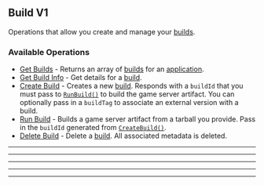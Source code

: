 
## Build V1
Operations that allow you create and manage your [builds](https://hathora.dev/docs/concepts/hathora\-entities\#build).

### Available Operations

* [Get Builds](/curl/build_v1/get_builds) - Returns an array of [builds](https://hathora.dev/docs/concepts/hathora-entities#build) for an [application](https://hathora.dev/docs/concepts/hathora-entities#application).
* [Get Build Info](/curl/build_v1/get_build_info) - Get details for a [build](https://hathora.dev/docs/concepts/hathora-entities#build).
* [Create Build](/curl/build_v1/create_build) - Creates a new [build](https://hathora.dev/docs/concepts/hathora-entities#build). Responds with a `buildId` that you must pass to [`RunBuild()`](https://hathora.dev/api#tag/BuildV1/operation/RunBuild) to build the game server artifact. You can optionally pass in a `buildTag` to associate an external version with a build.
* [Run Build](/curl/build_v1/run_build) - Builds a game server artifact from a tarball you provide. Pass in the `buildId` generated from [`CreateBuild()`](https://hathora.dev/api#tag/BuildV1/operation/CreateBuild).
* [Delete Build](/curl/build_v1/delete_build) - Delete a [build](https://hathora.dev/docs/concepts/hathora-entities#build). All associated metadata is deleted.

---
<GetBuilds />

---
<GetBuildInfo />

---
<CreateBuild />

---
<RunBuild />

---
<DeleteBuild />
